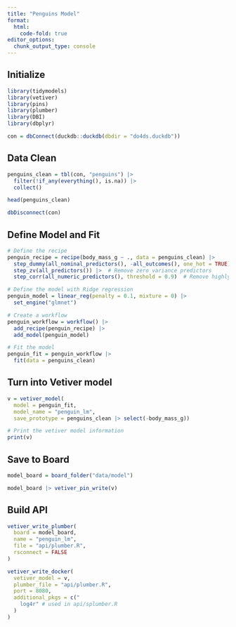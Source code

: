 ```yaml
---
title: "Penguins Model"
format:
  html:
    code-fold: true
editor_options: 
  chunk_output_type: console
---
```


## Initialize
```r
library(tidymodels)
library(vetiver)
library(pins)
library(plumber)
library(DBI)
library(dbplyr)

con = dbConnect(duckdb::duckdb(dbdir = "do4ds.duckdb"))
```

## Data Clean
```r
penguins_clean = tbl(con, "penguins") |> 
  filter(!if_any(everything(), is.na)) |> 
  collect()

head(penguins_clean)

dbDisconnect(con)
```

## Define Model and Fit
```r
# Define the recipe
penguin_recipe = recipe(body_mass_g ~ ., data = penguins_clean) |> 
  step_dummy(all_nominal_predictors(), -all_outcomes(), one_hot = TRUE) |> 
  step_zv(all_predictors()) |>  # Remove zero variance predictors
  step_corr(all_numeric_predictors(), threshold = 0.9)  # Remove highly correlated predictors

# Define the model with Ridge regression
penguin_model = linear_reg(penalty = 0.1, mixture = 0) |> 
  set_engine("glmnet")

# Create a workflow
penguin_workflow = workflow() |> 
  add_recipe(penguin_recipe) |> 
  add_model(penguin_model)

# Fit the model
penguin_fit = penguin_workflow |> 
  fit(data = penguins_clean)
```

## Turn into Vetiver model
```r
v = vetiver_model(
  model = penguin_fit, 
  model_name = "penguin_lm",
  save_prototype = penguins_clean |> select(-body_mass_g))

# Print the vetiver model information
print(v)
```

## Save to Board
```r
model_board = board_folder("data/model")

model_board |> vetiver_pin_write(v)
```

## Build API
```r
vetiver_write_plumber(
  board = model_board,
  name = "penguin_lm",
  file = "api/plumber.R",
  rsconnect = FALSE
)

vetiver_write_docker(
  vetiver_model = v,
  plumber_file = "api/plumber.R",
  port = 8080,
  additional_pkgs = c("
    log4r" # used in api/splumber.R
  )
)
```